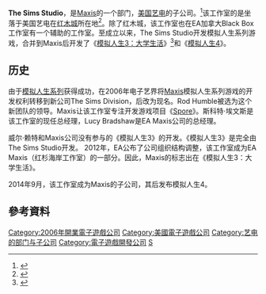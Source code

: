 {{NoteTA
| G1=Games
}}
{{Infobox company
| name = The Sims Studio
| logo = File:Logo_of_The_Sims_(2013).svg
| caption = 目前《模擬市民》的標誌，受《模擬人生4》的標誌所啟發。
| type =
| genre =
| fate =
| predecessor =
| successor =
| foundation = 2006年
| founder =
| defunct =
| location = 美國[[加利福尼亞州|加利福尼亞州]][[红木城|红木城]]<br />[[盐湖城|盐湖城]]
| area_served =
| key_people =
| industry =
| products = [[模拟人生系列|模拟人生系列]]（2006年–現在）
| services =
| revenue =
| operating_income =
| net_income =
| assets =
| equity =
| owner = [[美国艺电|美国艺电]]
| num_employees =
| parent = [[Maxis|Maxis]]
| divisions =
| subsid =
| homepage = [http://thesims.com/en_US/home thesims.com]
| footnotes =
| intl =
}}

'''The Sims Studio'''，是[[Maxis|Maxis]]的一个部门，[[美国艺电|美国艺电]]的子公司。<ref name="SimStudioMaxis">{{cite web |url=http://www.ea.com/labels |title=EA Company Labels |publisher=[[Electronic_Arts|Electronic Arts]] |accessdate=2012-05-09 |deadurl=yes |archiveurl=https://web.archive.org/web/20120415231847/http://www.ea.com/labels |archivedate=2012-04-15 }}</ref>该工作室的是坐落于美国艺电在[[红木城|红木城]]所在地<ref name="SimStudioBehind">{{cite web|url=http://www.gamesradar.com/behind-the-scenes-the-sims-studio/|title=Behind the scenes: The Sims studio|publisher=[[GamesRadar|GamesRadar]]|date=2010-05-04|accessdate=2012-04-11|archive-date=2014-07-15|archive-url=https://web.archive.org/web/20140715013752/http://www.gamesradar.com/behind-the-scenes-the-sims-studio/|dead-url=no}}</ref>。除了红木城，该工作室也在EA加拿大Black Box工作室有一个辅助的工作室。至成立以来，The Sims Studio开发模拟人生系列游戏，合并到Maxis后开发了《[[模拟人生3：大学生活|模拟人生3：大学生活]]》<ref name="SimStudioProduction">{{cite web|url=https://jobs.ea.com/teams/maxis/|title=EA Teams Maxis|publisher=Electronic Arts|accessdate=2012-08-05|deadurl=yes|archiveurl=https://web.archive.org/web/20120729151950/https://jobs.ea.com/teams/maxis/|archivedate=2012-07-29}}</ref>和《[[模拟人生4|模拟人生4]]》。

== 历史 ==

由于[[模拟人生系列|模拟人生系列]]获得成功，在2006年电子艺界将[[Maxis|Maxis]]模拟人生系列游戏的开发权利转移到新公司The Sims Division，后改为现名。Rod Humble被选为这个新团队的领导。Maxis让该工作室专注开发游戏项目《[[Spore|Spore]]》。斯科特·埃文斯是该工作室的现任总经理，Lucy Bradshaw是EA Maxis公司的总经理。

威尔·赖特和Maxis公司没有参与的《模拟人生3》的开发。《模拟人生3》是完全由The Sims Studio开发。 2012年，EA公布了公司组织结构调整，该工作室成为EA Maxis（红杉海岸工作室）的一部分。因此，Maxis的标志出在《模拟人生3：大学生活》。

2014年9月，该工作室成为Maxis的子公司，其后发布模拟人生4。

== 參考資料 ==
{{Reflist}}
{{艺电}}
{{DEFAULTSORT:Sims Studio, The}}
[[Category:2006年開業電子遊戲公司|Category:2006年開業電子遊戲公司]]
[[Category:美國電子遊戲公司|Category:美國電子遊戲公司]]
[[Category:艺电的部门与子公司|Category:艺电的部门与子公司]]
[[Category:電子遊戲開發公司|Category:電子遊戲開發公司]]
[[Category:紅木城公司|S]]
